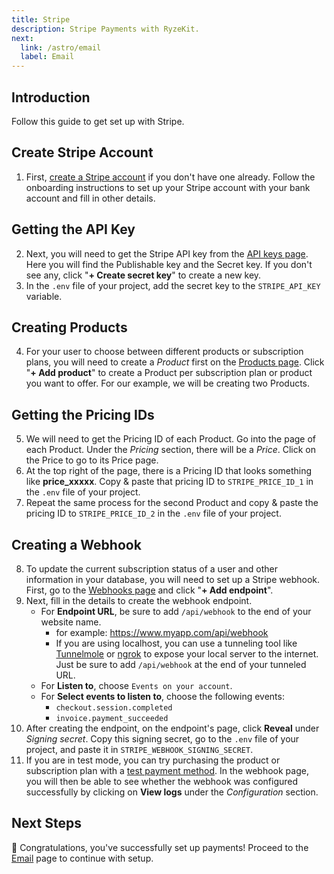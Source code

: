```yaml
---
title: Stripe
description: Stripe Payments with RyzeKit.
next:
  link: /astro/email
  label: Email
---
```


## Introduction

Follow this guide to get set up with Stripe.

## Create Stripe Account

1. First, [create a Stripe account](https://dashboard.stripe.com/register) if you don't have one already. Follow the onboarding instructions to set up your Stripe account with your bank account and fill in other details.

## Getting the API Key

2. Next, you will need to get the Stripe API key from the [API keys page](https://dashboard.stripe.com/apikeys). Here you will find the Publishable key and the Secret key. If you don't see any, click "**+ Create secret key**" to create a new key.
3. In the `.env` file of your project, add the secret key to the `STRIPE_API_KEY` variable.

## Creating Products

4. For your user to choose between different products or subscription plans, you will need to create a *Product* first on the [Products page](https://dashboard.stripe.com/products). Click "**+ Add product**" to create a Product per subscription plan or product you want to offer. For our example, we will be creating two Products.

## Getting the Pricing IDs

5. We will need to get the Pricing ID of each Product. Go into the page of each Product. Under the *Pricing* section, there will be a *Price*. Click on the Price to go to its Price page.
6. At the top right of the page, there is a Pricing ID that looks something like **price_xxxxx**. Copy & paste that pricing ID to `STRIPE_PRICE_ID_1` in the `.env` file of your project.
7. Repeat the same process for the second Product and copy & paste the pricing ID to `STRIPE_PRICE_ID_2` in the `.env` file of your project.

## Creating a Webhook

8. To update the current subscription status of a user and other information in your database, you will need to set up a Stripe webhook. First, go to the [Webhooks page](https://dashboard.stripe.com/webhooks) and click "**+ Add endpoint**".
9. Next, fill in the details to create the webhook endpoint.
    * For **Endpoint URL**, be sure to add `/api/webhook` to the end of your website name.
        * for example: https://www.myapp.com/api/webhook
        * If you are using localhost, you can use a tunneling tool like [Tunnelmole](https://github.com/robbie-cahill/tunnelmole-client) or [ngrok](https://ngrok.com/) to expose your local server to the internet. Just be sure to add `/api/webhook` at the end of your tunneled URL.
    * For **Listen to**, choose `Events on your account`.
    * For **Select events to listen to**, choose the following events:
        * `checkout.session.completed`
        * `invoice.payment_succeeded`
10. After creating the endpoint, on the endpoint's page, click **Reveal** under *Signing secret*. Copy this signing secret, go to the `.env` file of your project, and paste it in `STRIPE_WEBHOOK_SIGNING_SECRET`.
11. If you are in test mode, you can try purchasing the product or subscription plan with a [test payment method](https://docs.stripe.com/testing). In the webhook page, you will then be able to see whether the webhook was configured successfully by clicking on **View logs** under the *Configuration* section.

## Next Steps

🚀 Congratulations, you've successfully set up payments! Proceed to the [Email](/astro/email) page to continue with setup.
